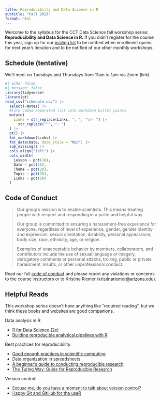 ```yaml
---
title: Reproduciblity and Data Science in R
subtitle: "Fall 2023"
format: html
---
```


Welcome to the syllabus for the CCT Data Science fall workshop series: **Reproducibility and Data Science in R.** If you didn't register for the course this year, sign up for our [mailing list](https://datascience.cct.arizona.edu/contact) to be notified when enrollment opens for next year's iteration and to be notified of our other monthly workshops.

## Schedule (tentative)

We'll meet on Tuesdays and Thursdays from 11am to 1pm via Zoom (link)

<!-- Edit by editing schedule.csv.  To add links, use markdown [text](url) separated by commas. This code turns that into a bulleted list. -->

```r
#| echo: false
#| message: false
library(tidyverse)
library(gt)
read_csv("schedule.csv") |>
  select(-Notes) |> 
  #turn comma separated list into markdown bullet points
  mutate(
    Links = str_replace(Links, ", ", "\n- ") |> 
      str_replace("^", "- ")
  ) |>
  gt() |>
  fmt_markdown(Links) |> 
  fmt_date(Date, date_style = "MEd") |> 
  sub_missing() |> 
  cols_align("left") |> 
  cols_width(
    Lesson ~ pct(10),
    Date ~ pct(15),
    Theme ~ pct(20),
    Topic ~ pct(35),
    Links ~ pct(20)
  )
```

## Code of Conduct

> Our group's mission is to enable scientists.
> This means treating people with respect and responding in a polite and helpful way.
>
> Our group is committed to ensuring a harassment-free experience for everyone, regardless of level of experience, gender, gender identity and expression, sexual orientation, disability, personal appearance, body size, race, ethnicity, age, or religion.
>
> Examples of unacceptable behavior by members, collaborators, and contributors include the use of sexual language or imagery, derogatory comments or personal attacks, trolling, public or private harassment, insults, or other unprofessional conduct.

Read our full [code of conduct](https://osf.io/tzmhp/wiki/Code%20of%20Conduct/) and please report any violations or concerns to the course instructors or to Kristina Riemer ([kristinariemer\@arizona.edu](mailto:kristinariemer@arizona.edu)).

## Helpful Reads

This workshop series doesn't have anything like "required reading", but we think these books and websites are good companions.

Data analysis in R:

-   [R for Data Science (2e)](https://r4ds.hadley.nz/)
-   [Building reproducible analytical pipelines with R](https://raps-with-r.dev/) <!--# I don't love this, but seems like there should be more than one resource here -->

Best practices for reproducibility:

-   [Good enough practices in scientific computing](https://journals.plos.org/ploscompbiol/article?id=10.1371/journal.pcbi.1005510)
-   [Data organization in spreadsheets](https://doi.org/10.1080/00031305.2017.1375989)
-   [A beginner's guide to conducting reproducible research](https://doi.org/10.1002/bes2.1801)
-   [The Turing Way: Guide for Reproducible Research](https://the-turing-way.netlify.app/reproducible-research/reproducible-research)

Version control:

-   [Excuse me, do you have a moment to talk about version control?](https://doi.org/10.7287/peerj.preprints.3159v2)
-   [Happy Git and GitHub for the useR](https://happygitwithr.com/)
